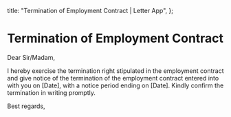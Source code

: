   title: "Termination of Employment Contract | Letter App",
};

# Termination of Employment Contract

Dear Sir/Madam,

I hereby exercise the termination right stipulated in the employment contract and give notice of the termination of the employment contract entered into with you on [Date], with a notice period ending on [Date]. Kindly confirm the termination in writing promptly.

Best regards,
